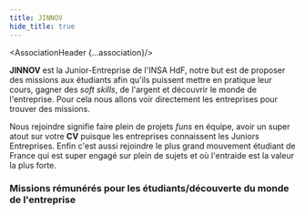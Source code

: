 ```yaml
---
title: JINNOV
hide_title: true
---
```





<AssociationHeader {...association}/>

**JINNOV** est la Junior-Entreprise de l'INSA HdF, notre but est de proposer des missions aux étudiants afin qu'ils puissent mettre en pratique leur cours, gagner des *soft skills*, de l'argent et découvrir le monde de l'entreprise. Pour cela nous allons voir directement les entreprises pour trouver des missions.

Nous rejoindre signifie faire plein de projets *funs* en équipe, avoir un super atout sur votre **CV** puisque les entreprises connaissent les Juniors Entreprises. Enfin c'est aussi rejoindre le plus grand mouvement étudiant de France qui est super engagé sur plein de sujets et où l'entraide est la valeur la plus forte.

### Missions rémunérés pour les étudiants/découverte du monde de l'entreprise